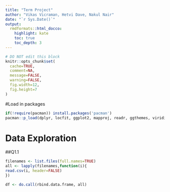 ```yaml
---
title: "Term Project"
author: "Vikas Vicraman, Hetvi Dave, Nakul Nair"
date: "`r Sys.Date()`"
output:
  rmdformats::html_docco:
    highlight: kate
    toc: true
    toc_depth: 3
---
```


```r
# DO NOT edit this block
knitr::opts_chunk$set(
  cache=TRUE,
  comment=NA,
  message=FALSE,
  warning=FALSE,
  fig.width=12,
  fig.height=7
)
```

#Load in packages
```r
if(!require(pacman)) install.packages('pacman')
pacman::p_load(dplyr, locfit, ggplot2, mapproj, readr, ggthemes, viridis, reshape2, cowplot, gstat, sp, automap)
```

# Data Exploration

##Q1.1 
```r
filenames <- list.files(full.names=TRUE)
all <- lapply(filenames,function(i){
read.csv(i, header=FALSE)
})
```



```r
df <- do.call(rbind.data.frame, all)
```










